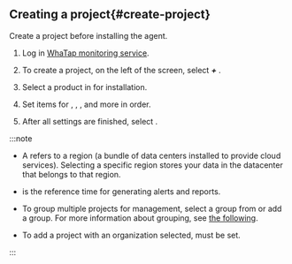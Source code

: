 ## Creating a project{#create-project}

Create a project before installing the agent.

1.  Log in [WhaTap monitoring service](https://service.whatap.io).

2.  To create a project, on the left of the screen, select **_+_** <cmdname sid="BTN06696" className="uitext" />.

3.  Select a product in <cmdname sid="TTL07073" className="uitext" /> for installation.

4.  Set items for <cmdname sid="project_name" className="uitext" />, <cmdname sid="data_server_region" className="uitext" />, <cmdname sid="project_time_zone" className="uitext" />, and more in order.

    <Xclude product='browser'>
    <ImgLang img='create-project-v2.png' desc=''/>
    </Xclude>

    <InDoc product='browser'>
    <ImgLang img='create-project-v2-browser.png' desc=''/>
    </InDoc>

5.  After all settings are finished, select <cmdname sid="creating_a_project" className="uitext" />.

:::note

-   A <cmdname sid="data_server_region" className="uitext" /> refers to a region (a bundle of data centers installed to provide cloud services). Selecting a specific region stores your data in the datacenter that belongs to that region.

-   <cmdname sid="project_time_zone" className="uitext" /> is the reference time for generating alerts and reports.

-   To group multiple projects for management, select a group from <cmdname sid="project_groups" className="uitext" /> or add a group. For more information about grouping, see [the following](../project/group).

-   To add a project with an organization selected, <cmdname sid="group_of_organization" className="uitext" /> must be set.

:::
